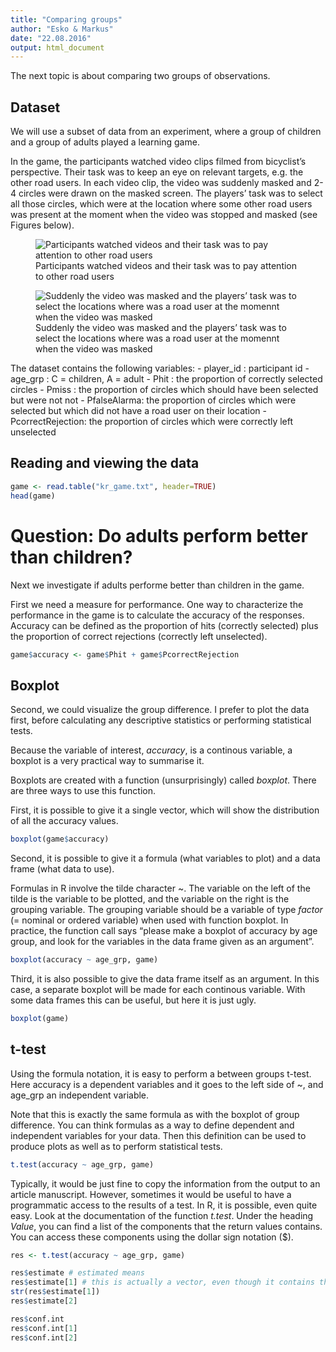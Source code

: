 ```yaml
---
title: "Comparing groups"
author: "Esko & Markus"
date: "22.08.2016"
output: html_document
---
```


The next topic is about comparing two groups of observations. 

Dataset
------------
We will use a subset of data from an experiment, where a group of children and a group of adults played a learning game. 

In the game, the participants watched video clips filmed from bicyclist's perspective. Their task was to keep an eye on relevant targets, e.g. the other road users. In each video clip, the video was suddenly masked and 2-4 circles were drawn on the masked screen. The players' task was to select all those circles, which were at the location where some other road users was present at the moment when the video was stopped and masked (see Figures below). 

![Participants watched videos and their task was to pay attention to other road users](peli_video.png)

![Suddenly the video was masked and the players' task was to select the locations where was a road user at the momennt when the video was masked](peli_peitetty.png)

The dataset contains the following variables:
- player_id : participant id
- age_grp : C = children, A = adult
- Phit : the proportion of correctly selected circles
- Pmiss  : the proportion of circles which should have been selected but were not not
- PfalseAlarma: the proportion of circles which were selected but which did not have a road user on their location
- PcorrectRejection: the proportion of circles which were correctly left unselected

Reading and viewing the data
---------------------
```r

game <- read.table("kr_game.txt", header=TRUE)
head(game)

```

Question: Do adults perform better than children?
====================================================

Next we investigate if adults performe better than children in the game. 

First we need a measure for performance. One way to characterize the performance in the game is to calculate the accuracy of the responses. Accuracy can be defined as the proportion of hits (correctly selected) plus the proportion of correct rejections (correctly left unselected). 

```r
game$accuracy <- game$Phit + game$PcorrectRejection

```


Boxplot
--------------------

Second, we could visualize the group difference. I prefer to plot the data first, before calculating any descriptive statistics or performing statistical tests. 

Because the variable of interest, _accuracy_, is a continous variable, a boxplot is a very practical way to summarise it. 

Boxplots are created with a function (unsurprisingly) called _boxplot_. There are three ways to use this function. 

First, it is possible to give it a single vector, which will show the distribution of all the accuracy values.

```r
boxplot(game$accuracy)
```

Second, it is possible to give it a formula (what variables to plot) and a data frame (what data to use). 

Formulas in R involve the tilde character ~. The variable on the left of the tilde is the variable to be plotted, and the variable on the right is the grouping variable. The grouping variable should be a variable of type _factor_ (= nominal or ordered variable) when used with function boxplot. In practice, the function call says "please make a boxplot of accuracy by age group, and look for the variables in the data frame given as an argument".  


```r
boxplot(accuracy ~ age_grp, game)
```

Third, it is also possible to give the data frame itself as an argument. In this case, a separate boxplot will be made for each continous variable. With some data frames this can be useful, but here it is just ugly. 

```r
boxplot(game) 
```

t-test
-------------------------

Using the formula notation, it is easy to perform a between groups t-test. Here accuracy is a dependent variables and it goes to the left side of ~, and age_grp an independent variable. 

Note that this is exactly the same formula as with the boxplot of group difference. You can think formulas as a way to define dependent and independent variables for your data. Then this definition can be used to produce plots as well as to perform statistical tests.

```r
t.test(accuracy ~ age_grp, game)

```

Typically, it would be just fine to copy the information from the output to an article manuscript.
However, sometimes it would be useful to have a programmatic access to the results of a test. In R, it is possible, even quite easy. Look at the documentation of the function _t.test_. Under the heading _Value_, you can find a list of the components that the return values contains. You can access these components using the dollar sign notation ($).  

```r

res <- t.test(accuracy ~ age_grp, game)

res$estimate # estimated means
res$estimate[1] # this is actually a vector, even though it contains the name. In R, numerical vectors can have names:
str(res$estimate[1])
res$estimate[2]

res$conf.int
res$conf.int[1]
res$conf.int[2]
```


